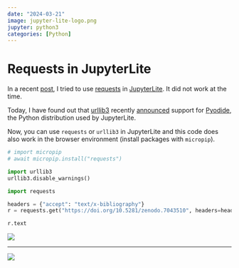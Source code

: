 ```yaml
---
date: "2024-03-21"
image: jupyter-lite-logo.png
jupyter: python3
categories: [Python]
---
```


# Requests in JupyterLite

In a recent [post](../2023-11-23-jupyter-lite), I tried to use
[requests](https://requests.readthedocs.io/en/latest/user/quickstart/) in
[JupyterLite](https://jupyterlite.github.io/demo/lab/index.html).
It did not work at the time.

Today, I have found out that
[urllib3](https://github.com/urllib3/urllib3) recently
[announced](https://urllib3.readthedocs.io/en/stable/changelog.html#id2)
support for
[Pyodide](https://pyodide.org/en/stable/),
the Python distribution used by JupyterLite.

Now, you can use `requests` or `urllib3` in JupyterLite and this code does also
work in the browser environment (install packages with `micropip`).

```python
# import micropip
# await micropip.install("requests")

import urllib3
urllib3.disable_warnings()

import requests

headers = {"accept": "text/x-bibliography"}
r = requests.get("https://doi.org/10.5281/zenodo.7043510", headers=headers)

r.text
```

![](jupyterlite-urllib3.png)

---

![](jupyter-lite-logo.png)
